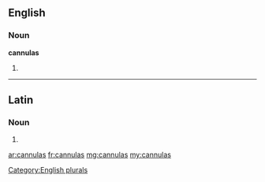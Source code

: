 ==English==

===Noun===
'''cannulas'''

# {{plural of|[[cannula]]}}

[[Category:English plurals]]

----

==Latin==

===Noun===
{{la-noun-form|cannulās}}

# {{inflection of|cannula|cannula|acc|p|lang=la}}

[[ar:cannulas]]
[[fr:cannulas]]
[[mg:cannulas]]
[[my:cannulas]]